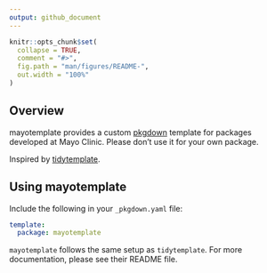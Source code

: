 ```yaml
---
output: github_document
---
```


<!-- README.md is generated from README.Rmd. Please edit that file -->

```r
knitr::opts_chunk$set(
  collapse = TRUE,
  comment = "#>",
  fig.path = "man/figures/README-",
  out.width = "100%"
)
```

## Overview

mayotemplate provides a custom [pkgdown](https://pkgdown.r-lib.org) template for packages developed at Mayo Clinic. Please don't use it for your own package.

Inspired by [tidytemplate](https://github.com/tidyverse/tidytemplate/).

## Using mayotemplate

Include the following in your `_pkgdown.yaml` file:

```yaml
template:
  package: mayotemplate
```

`mayotemplate` follows the same setup as `tidytemplate`.  For more documentation, please see their README file.  
